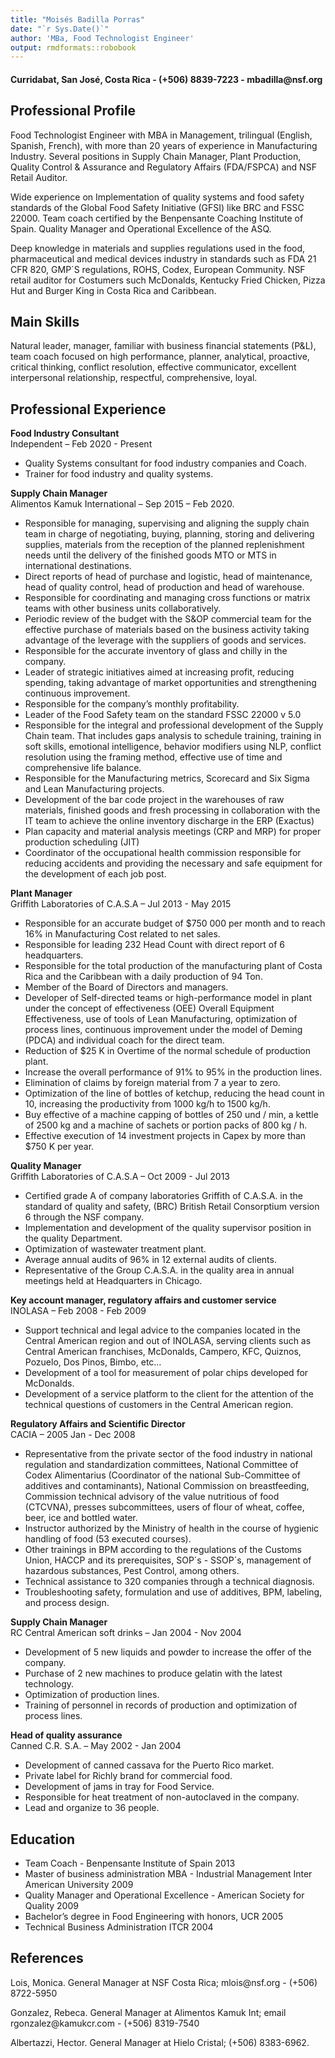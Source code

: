 ```yaml
---
title: "Moisés Badilla Porras"
date: "`r Sys.Date()`"
author: 'MBa, Food Technologist Engineer'
output: rmdformats::robobook
---
```


#### Curridabat, San José, Costa Rica - (+506) 8839-7223 - mbadilla@nsf.org 

## Professional Profile

Food Technologist Engineer with MBA in Management, trilingual (English, Spanish, French), with more than 20 years of experience in Manufacturing Industry. Several positions in Supply Chain Manager, Plant Production, Quality Control & Assurance and Regulatory Affairs (FDA/FSPCA) and NSF Retail Auditor.  

Wide experience on Implementation of quality systems and food safety standards of the Global Food Safety Initiative (GFSI) like BRC and FSSC 22000. Team coach certified by the Benpensante Coaching Institute of Spain. Quality Manager and Operational Excellence of the ASQ.  

Deep knowledge in materials and supplies regulations used in the food, pharmaceutical and medical devices industry in standards such as FDA 21 CFR 820, GMP´S regulations, ROHS, Codex, European Community.
NSF retail auditor for Costumers such McDonalds, Kentucky Fried Chicken, Pizza Hut and Burger King in Costa Rica and Caribbean.


## Main Skills

Natural leader, manager, familiar with business financial statements (P&L), team coach focused on high performance, planner, analytical, proactive, critical thinking, conflict resolution, effective communicator, excellent interpersonal relationship, respectful, comprehensive, loyal. 

## Professional Experience

**Food Industry Consultant**  
Independent -- Feb 2020 - Present  

*  Quality Systems consultant for food industry companies and Coach.
*  Trainer for food industry and quality systems.

**Supply Chain Manager**  
Alimentos Kamuk International -- Sep 2015 – Feb 2020.

*  Responsible for managing, supervising and aligning the supply chain team in charge of negotiating, buying, planning, storing and delivering supplies, materials from the reception of the planned replenishment needs until the delivery of the finished goods MTO or MTS in international destinations.
*  Direct reports of head of purchase and logistic, head of maintenance, head of quality control, head of production and head of warehouse.
*  Responsible for coordinating and managing cross functions or matrix teams with other business units collaboratively.
*  Periodic review of the budget with the S&OP commercial team for the effective purchase of materials based on the business activity taking advantage of the leverage with the suppliers of goods and services.
*  Responsible for the accurate inventory of glass and chilly in the company.
*  Leader of strategic initiatives aimed at increasing profit, reducing spending, taking advantage of market opportunities and strengthening continuous improvement.
*  Responsible for the company's monthly profitability.
*  Leader of the Food Safety team on the standard FSSC 22000 v 5.0
*  Responsible for the integral and professional development of the Supply Chain team. That includes gaps analysis to schedule training, training in soft skills, emotional intelligence, behavior modifiers using NLP, conflict resolution using the framing method, effective use of time and comprehensive life balance.
*  Responsible for the Manufacturing metrics, Scorecard and Six Sigma and Lean Manufacturing projects.
*  Development of the bar code project in the warehouses of raw materials, finished goods and fresh processing in collaboration with the IT team to achieve the online inventory discharge in the ERP (Exactus)
*  Plan capacity and material analysis meetings (CRP and MRP) for proper production scheduling (JIT)
*  Coordinator of the occupational health commission responsible for reducing accidents and providing the necessary and safe equipment for the development of each job post.
 
 
**Plant Manager**  
Griffith Laboratories of C.A.S.A -- Jul 2013 - May 2015

*  Responsible for an accurate budget of $750 000 per month and to reach 16% in Manufacturing Cost related to net sales.
*  Responsible for leading 232 Head Count with direct report of 6 headquarters.
*  Responsible for the total production of the manufacturing plant of Costa Rica and the Caribbean with a daily production of 94 Ton.
*  Member of the Board of Directors and managers.
*  Developer of Self-directed teams or high-performance model in plant under the concept of effectiveness (OEE) Overall Equipment Effectiveness, use of tools of Lean Manufacturing, optimization of process lines, continuous improvement under the model of Deming (PDCA) and individual coach for the direct team. 
*  Reduction of $25 K in Overtime of the normal schedule of production plant.
*  Increase the overall performance of 91% to 95% in the production lines.
*  Elimination of claims by foreign material from 7 a year to zero.
*  Optimization of the line of bottles of ketchup, reducing the head count in 10, increasing the productivity from 1000 kg/h to 1500 kg/h.
*  Buy effective of a machine capping of bottles of 250 und / min, a kettle of 2500 kg and a machine of sachets or portion packs of 800 kg / h.
*  Effective execution of 14 investment projects in Capex by more than $750 K per year.
 
**Quality Manager**  
Griffith Laboratories of C.A.S.A -- Oct 2009 - Jul 2013

*  Certified grade A of company laboratories Griffith of C.A.S.A. in the standard of quality and safety, (BRC) British Retail Consorptium version 6 through the NSF company.
*  Implementation and development of the quality supervisor position in the quality Department.
*  Optimization of wastewater treatment plant.
*  Average annual audits of 96% in 12 external audits of clients.
*  Representative of the Group C.A.S.A. in the quality area in annual meetings held at Headquarters in Chicago.
 
**Key account manager, regulatory affairs and customer service**  
INOLASA -- Feb 2008 - Feb 2009  

*  Support technical and legal advice to the companies located in the Central American region and out of INOLASA, serving clients such as Central American franchises, McDonalds, Campero, KFC, Quiznos, Pozuelo, Dos Pinos, Bimbo, etc...
*  Development of a tool for measurement of polar chips developed for McDonalds.
*  Development of a service platform to the client for the attention of the technical questions of customers in the Central American region.
 
**Regulatory Affairs and Scientific Director**  
CACIA -- 2005 Jan - Dec 2008  

*  Representative from the private sector of the food industry in national regulation and standardization committees, National Committee of Codex Alimentarius (Coordinator of the national Sub-Committee of additives and contaminants), National Commission on breastfeeding, Commission technical advisory of the value nutritious of food (CTCVNA), presses subcommittees, users of flour of wheat, coffee, beer, ice and bottled water.
*  Instructor authorized by the Ministry of health in the course of hygienic handling of food (53 executed courses). 
*  Other trainings in BPM according to the regulations of the Customs Union, HACCP and its prerequisites, SOP´s - SSOP´s, management of hazardous substances, Pest Control, among others.
*  Technical assistance to 320 companies through a technical diagnosis.
*  Troubleshooting safety, formulation and use of additives, BPM, labeling, and process design.
 
**Supply Chain Manager**  
RC Central American soft drinks -- Jan 2004 - Nov 2004  

*  Development of 5 new liquids and powder to increase the offer of the company.
*  Purchase of 2 new machines to produce gelatin with the latest technology.
*  Optimization of production lines.
*  Training of personnel in records of production and optimization of process lines.
 
**Head of quality assurance**  
Canned C.R. S.A. -- May 2002 - Jan 2004  

*  Development of canned cassava for the Puerto Rico market.
*  Private label for Richly brand for commercial food.
*  Development of jams in tray for Food Service.
*  Responsible for heat treatment of non-autoclaved in the company.
*  Lead and organize to 36 people.
 

## Education

*  Team Coach - Benpensante Institute of Spain 2013
*  Master of business administration MBA - Industrial Management Inter American University 2009
*  Quality Manager and Operational Excellence - American Society for Quality 2009
*  Bachelor's degree in Food Engineering with honors, UCR 2005
*  Technical Business Administration ITCR 2004
 

## References

Lois, Monica. General Manager at NSF Costa Rica; mlois@nsf.org - (+506) 8722-5950  

Gonzalez, Rebeca. General Manager at Alimentos Kamuk Int; email rgonzalez@kamukcr.com - (+506) 8319-7540 

Albertazzi, Hector. General Manager at Hielo Cristal; (+506) 8383-6962.

